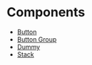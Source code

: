 # Components

- [Button](/components/button)
- [Button Group](/components/button-group)
- [Dummy](/components/dummy)
- [Stack](/components/stack)
